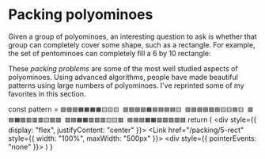 
# Packing polyominoes

Given a group of polyominoes, an interesting question to ask is whether that group can completely cover some shape, such as a rectangle. For example, the set of pentominoes can completely fill a 6 by 10 rectangle:

<PentominoPattern />

These _packing problems_ are some of the most well studied aspects of polyominoes. Using advanced algorithms, people have made beautiful patterns using large numbers of polyominoes. I've reprinted some of my favorites in this section.

  const pattern = `🟥🟩🟩🟧🟧🟧🟧🟨🟨🟨
🟥🟩🟩🟪🟧🟦🟦🟦🟦🟨
🟥🟩🟪🟪🟪🟥🟨🟨🟦🟨
🟥🟦🟧🟪🟥🟥🟥🟨🟪🟪
🟥🟦🟧🟧🟩🟩🟥🟨🟨🟪
🟦🟦🟦🟧🟧🟩🟩🟩🟪🟪`
  return (
    <div style={{ display: "flex", justifyContent: "center" }}>
      <Link href="/packing/5-rect" style={{ width: "100%", maxWidth: "500px" }}>
        <div style={{ pointerEvents: "none" }}>
          <MinoPattern pattern={pattern} />
        </div>
      </Link>
    </div>
  )
}
